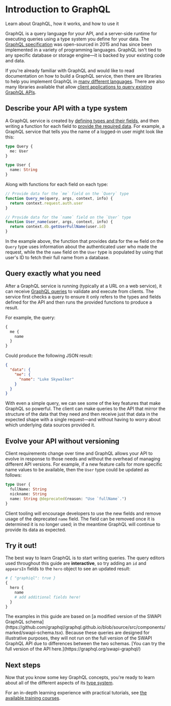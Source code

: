 
# Introduction to GraphQL

<p className="learn-subtitle">Learn about GraphQL, how it works, and how to use it</p>

GraphQL is a query language for your API, and a server-side runtime for executing queries using a type system you define for your data. The [GraphQL specification](https://spec.graphql.org/) was open-sourced in 2015 and has since been implemented in a variety of programming languages. GraphQL isn't tied to any specific database or storage engine—it is backed by your existing code and data.

<Callout type="info">If you're already familiar with GraphQL and would like to read documentation on how to build a GraphQL service, then there are libraries to help you implement GraphQL in [many different languages](/community/tools-and-libraries/?tags=server). There are also many libraries available that allow [client applications to query existing GraphQL APIs](/community/tools-and-libraries/?tags=client).</Callout>

## Describe your API with a type system

A GraphQL service is created by [defining types and their fields](/learn/schema/), and then writing a function for each field to [provide the required data](/learn/execution/). For example, a GraphQL service that tells you the name of a logged-in user might look like this:

```graphql
type Query {
  me: User
}

type User {
  name: String
}
```

Along with functions for each field on each type:

```js
// Provide data for the `me` field on the `Query` type
function Query_me(query, args, context, info) {
  return context.request.auth.user
}

// Provide data for the `name` field on the `User` type
function User_name(user, args, context, info) {
  return context.db.getUserFullName(user.id)
}
```

In the example above, the function that provides data for the `me` field on the `Query` type uses information about the authenticated user who made the request, while the the `name` field on the `User` type is populated by using that user's ID to fetch their full name from a database.

## Query exactly what you need

After a GraphQL service is running (typically at a URL on a web service), it can receive [GraphQL queries](/learn/queries/) to validate and execute from clients. The service first checks a query to ensure it only refers to the types and fields defined for the API and then runs the provided functions to produce a result.

For example, the query:

```graphql
{
  me {
    name
  }
}
```

Could produce the following JSON result:

```json
{
  "data": {
    "me": {
      "name": "Luke Skywalker"
    }
  }
}
```

With even a simple query, we can see some of the key features that make GraphQL so powerful. The client can make queries to the API that mirror the structure of the data that they need and then receive just that data in the expected shape with a single request—and without having to worry about which underlying data sources provided it.

## Evolve your API without versioning

Client requirements change over time and GraphQL allows your API to evolve in response to those needs and without the overhead of managing different API versions. For example, if a new feature calls for more specific name values to be available, then the `User` type could be updated as follows:

```graphql
type User {
  fullName: String
  nickname: String
  name: String @deprecated(reason: "Use `fullName`.")
}
```

Client tooling will encourage developers to use the new fields and remove usage of the deprecated `name` field. The field can be removed once it is determined it is no longer used; in the meantime GraphQL will continue to provide its data as expected.

## Try it out!

The best way to learn GraphQL is to start writing queries. The query editors used throughout this guide are **interactive**, so try adding an `id` and `appearsIn` fields to the `hero` object to see an updated result:

```graphql
# { "graphiql": true }
{
  hero {
    name
    # add additional fields here!
  }
}
```

<Callout type="info">
The examples in this guide are based on [a modified version of the SWAPI GraphQL schema](https://github.com/graphql/graphql.github.io/blob/source/src/components/marked/swapi-schema.tsx). Because these queries are designed for illustrative purposes, they will not run on the full version of the SWAPI GraphQL API due to differences between the two schemas. [You can try the full version of the API here.](https://graphql.org/swapi-graphql/)
</Callout>

## Next steps

Now that you know some key GraphQL concepts, you're ready to learn about all of the different aspects of its [type system](/learn/schema/).

For an in-depth learning experience with practical tutorials, see [the available training courses](/community/resources/training-courses).
